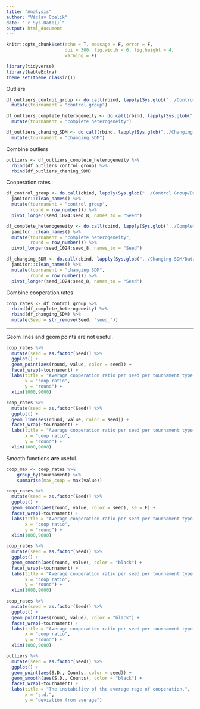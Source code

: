 ```yaml
---
title: "Analysis"
author: "Václav Ocelík"
date: "`r Sys.Date()`"
output: html_document
---
```


<style type="text/css">
.main-container {
  max-width: 1200px;
  margin-left: auto;
  margin-right: auto;
}
h1.title {
  font-size: 38px;
  text-align: center;
}
h4.author { /* Header 4 - and the author and data headers use this too  */
  font-size: 18px;
  text-align: center;
}
h4.date { /* Header 4 - and the author and data headers use this too  */
  font-size: 18px;
  text-align: center;
</style>

```r
knitr::opts_chunk$set(echo = T, message = F, error = F,
                      dpi = 300, fig.width = 6, fig.height = 4,
                      warning = F)
```

<body>

```r
library(tidyverse)
library(kableExtra)
theme_set(theme_classic())
```

Outliers
```r
df_outliers_control_group <- do.call(rbind, lapply(Sys.glob("../Control Group/Data/outliers/*.csv"), read_csv)) %>% 
  mutate(tournament = "control group")

df_outliers_complete_heterogeneity <- do.call(rbind, lapply(Sys.glob("../Complete Heterogeneity/Data/outliers/*.csv"), read_csv)) %>%
  mutate(tournament = "complete heterogeneity")

df_outliers_chaning_SDM <- do.call(rbind, lapply(Sys.glob("../Changing SDM/Data/outliers/*.csv"), read_csv)) %>%
  mutate(tournament = "changing SDM")
```

Combine outliers

```r
outliers <- df_outliers_complete_heterogeneity %>%
  rbind(df_outliers_control_group) %>%
  rbind(df_outliers_chaning_SDM)
```

Cooperation rates

```r
df_control_group <- do.call(cbind, lapply(Sys.glob("../Control Group/Data/*.csv"), read_csv)) %>%
  janitor::clean_names() %>%
  mutate(tournament = "control group",
         round = row_number()) %>%
  pivot_longer(seed_1024:seed_8, names_to = "Seed") 

df_complete_heterogeneity <- do.call(cbind, lapply(Sys.glob("../Complete Heterogeneity/Data/*.csv"), read_csv)) %>%
  janitor::clean_names() %>%
  mutate(tournament = "complete heterogeneity",
         round = row_number()) %>%
  pivot_longer(seed_1024:seed_8, names_to = "Seed")

df_changing_SDM <- do.call(cbind, lapply(Sys.glob("../Changing SDM/Data/*.csv"), read_csv)) %>%
  janitor::clean_names() %>%
  mutate(tournament = "changing SDM",
         round = row_number()) %>%
  pivot_longer(seed_1024:seed_8, names_to = "Seed")
```

Combine cooperation rates
```r
coop_rates <- df_control_group %>%
  rbind(df_complete_heterogeneity) %>%
  rbind(df_changing_SDM) %>%
  mutate(Seed = str_remove(Seed, "seed_"))
```

---

Geom lines and geom points are not useful.

```r
coop_rates %>%
  mutate(seed = as.factor(Seed)) %>%
  ggplot() +
  geom_point(aes(round, value, color = seed)) +
  facet_wrap(~tournament) +
  labs(title = "Average cooperation ratio per seed per tournament type.",
       x = "coop ratio",
       y = "round") +
  xlim(1000,9000)

coop_rates %>%
  mutate(seed = as.factor(Seed)) %>%
  ggplot() +
  geom_line(aes(round, value, color = seed)) +
  facet_wrap(~tournament) +
  labs(title = "Average cooperation ratio per seed per tournament type.",
       x = "coop ratio",
       y = "round") +
  xlim(1000,9000)
```

Smooth functions __are__ useful.

```r
coop_max <- coop_rates %>%
    group_by(tournament) %>%
    summarise(max_coop = max(value))

coop_rates %>%
  mutate(seed = as.factor(Seed)) %>%
  ggplot() +
  geom_smooth(aes(round, value, color = seed), se = F) +
  facet_wrap(~tournament) +
  labs(title = "Average cooperation ratio per seed per tournament type.",
       x = "coop ratio",
       y = "round") +
  xlim(1000,9000)
```

```r
coop_rates %>%
  mutate(seed = as.factor(Seed)) %>%
  ggplot() +
  geom_smooth(aes(round, value), color = "black") +
  facet_wrap(~tournament) +
  labs(title = "Average cooperation ratio per seed per tournament type.",
       x = "coop ratio",
       y = "round") +
  xlim(1000,9000)
```

```r
coop_rates %>%
  mutate(seed = as.factor(Seed)) %>%
  ggplot() +
  geom_point(aes(round, value), color = "black") +
  facet_wrap(~tournament) +
  labs(title = "Average cooperation ratio per seed per tournament type.",
       x = "coop ratio",
       y = "round") +
  xlim(1000,9000)
```

```r
outliers %>%
  mutate(seed = as.factor(Seed)) %>%
  ggplot() +
  geom_point(aes(S.D., Counts, color = seed)) +
  geom_smooth(aes(S.D., Counts), color = "black") +
  facet_wrap(~tournament) +
  labs(title = "The instability of the average rage of cooperation.",
       x = "s.d.",
       y = "deviation from average") 
```

</body>

